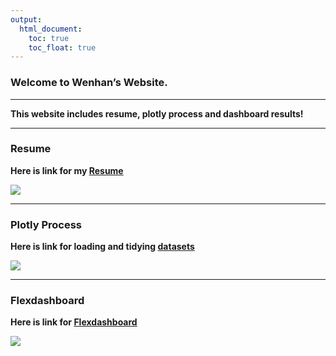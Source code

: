 ```yaml
---
output:
  html_document:
    toc: true
    toc_float: true
---
```


### Welcome to Wenhan's Website.

--------------------------------------------------------------------------------

**This website includes resume, plotly process and dashboard results!**

--------------------------------------------------------------------------------

### <i class="fas fa-file"></i> Resume

**Here is link for my [Resume](Resume.html)**

<img src= "image/pic1.jpg">  

--------------------------------------------------------------------------------

### <i class="fas fa-broom"></i> Plotly Process

**Here is link for loading and tidying [datasets](Plotly.html)**

<img src= "./image/pic2.png">  

--------------------------------------------------------------------------------

### <i class="fas fa-images"></i> Flexdashboard

**Here is link for [Flexdashboard](dashboard.html)**

<img src= "image/pic3.png">  
